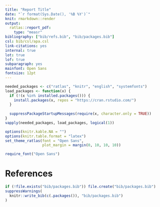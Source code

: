 ```yaml
---
title: "Report Title"
date: "`r format(Sys.Date(), '%B %Y')`"
knit: rmarkdown::render
output:
  ratlas::report_pdf:
    type: "measr"
bibliography: ["bib/refs.bib", "bib/packages.bib"]
csl: bib/csl/apa.csl
link-citations: yes
internal: true
lot: true
lof: true
subparagraph: yes
mainfont: Open Sans
fontsize: 12pt
---
```


```r
needed_packages <- c("ratlas", "knitr", "english", "systemfonts")
load_packages <- function(x) {
  if (!(x %in% installed.packages())) {
    install.packages(x, repos = "https://cran.rstudio.com/")
  }
  
  suppressPackageStartupMessages(require(x, character.only = TRUE))
}
vapply(needed_packages, load_packages, logical(1))

options(knitr.kable.NA = "")
options(knitr.table.format = "latex")
set_theme_ratlas(font = "Open Sans",
                 plot_margin = margin(0, 10, 10, 10))

require_font("Open Sans")
```




\newpage

# References

```r
if (!file.exists("bib/packages.bib")) file.create("bib/packages.bib")
suppressWarnings(
  knitr::write_bib(c(.packages()), "bib/packages.bib")
)
```

\printbibliography[heading=none]

\setlength{\parindent}{15pt}
\setlength{\leftskip}{0pt}
